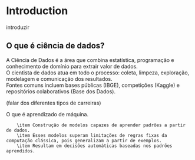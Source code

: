 # Introduction

introduzir

## O que é ciência de dados?

A Ciência de Dados é a área que combina estatística, programação e conhecimento de domínio para extrair valor de dados.  
  O cientista de dados atua em todo o processo: coleta, limpeza, exploração, modelagem e comunicação dos resultados.  
  Fontes comuns incluem bases públicas (IBGE), competições (Kaggle) e repositórios colaborativos (Base dos Dados). 
  
  
(falar dos diferentes tipos de carreiras)

O que é aprendizado de máquina.

        \item Construção de modelos capazes de aprender padrões a partir de dados.
        \item Esses modelos superam limitações de regras fixas da computação clássica, pois generalizam a partir de exemplos.
        \item Resultam em decisões automáticas baseadas nos padrões aprendidos.
